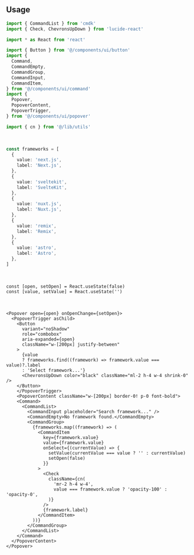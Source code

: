 ```tsx file=<rootDir>/src/components/ui/combobox.tsx title="components/ui/combobox.tsx"
```

<br />

## Usage

```ts
import { CommandList } from 'cmdk'
import { Check, ChevronsUpDown } from 'lucide-react'

import * as React from 'react'

import { Button } from '@/components/ui/button'
import {
  Command,
  CommandEmpty,
  CommandGroup,
  CommandInput,
  CommandItem,
} from '@/components/ui/command'
import {
  Popover,
  PopoverContent,
  PopoverTrigger,
} from '@/components/ui/popover'

import { cn } from '@/lib/utils'
```

<br />

```ts
const frameworks = [
  {
    value: 'next.js',
    label: 'Next.js',
  },
  {
    value: 'sveltekit',
    label: 'SvelteKit',
  },
  {
    value: 'nuxt.js',
    label: 'Nuxt.js',
  },
  {
    value: 'remix',
    label: 'Remix',
  },
  {
    value: 'astro',
    label: 'Astro',
  },
]
```

<br />

```tsx
const [open, setOpen] = React.useState(false)
const [value, setValue] = React.useState('')
```

<br />

```tsx
<Popover open={open} onOpenChange={setOpen}>
  <PopoverTrigger asChild>
    <Button
      variant="noShadow"
      role="combobox"
      aria-expanded={open}
      className="w-[200px] justify-between"
    >
      {value
      ? frameworks.find((framework) => framework.value === value)?.label
      : 'Select framework...'}
      <ChevronsUpDown color="black" className="ml-2 h-4 w-4 shrink-0" />
    </Button>
    </PopoverTrigger>
    <PopoverContent className="w-[200px] border-0! p-0 font-bold">
    <Command>
      <CommandList>
        <CommandInput placeholder="Search framework..." />
        <CommandEmpty>No framework found.</CommandEmpty>
        <CommandGroup>
          {frameworks.map((framework) => (
            <CommandItem
              key={framework.value}
              value={framework.value}
              onSelect={(currentValue) => {
                setValue(currentValue === value ? '' : currentValue)
                setOpen(false)
              }}
            >
              <Check
                className={cn(
                  'mr-2 h-4 w-4',
                  value === framework.value ? 'opacity-100' : 'opacity-0',
                )}
              />
              {framework.label}
            </CommandItem>
          ))}
        </CommandGroup>
      </CommandList>
    </Command>
  </PopoverContent>
</Popover>
```